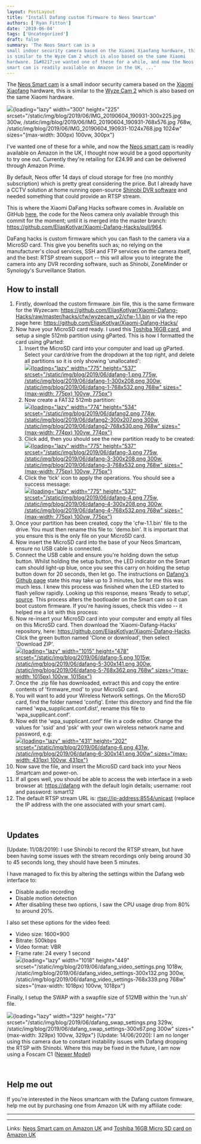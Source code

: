 ```yaml
---
layout: PostLayout
title: "Install Dafang custom firmware to Neos Smartcam"
authors: ['Ryan Fitton']
date: '2019-06-04'
tags: ['Uncategorized']
draft: false
summary: 'The Neos Smart cam is a
small indoor security camera based on the Xiaomi Xiaofang hardware, this
is similar to the Wyze Cam 2 which is also based on the same Xiaomi
hardware. I&#8217;ve wanted one of these for a while, and now the Neos
smart cam is readily available on Amazon in the UK, ...'
---
```


The [Neos Smart
cam](https://www.amazon.co.uk/Neos-SmartCam-Vision-Camera-Warranty/dp/B07JY7K3SZ/ref=as_li_ss_tl?ie=UTF8&linkCode=ll1&tag=ryanfittoncou-21&linkId=50da75e73cc1e4cc66bbdffdeae74299&language=en_GB)
is a small indoor security camera based on the [Xiaomi
Xiaofang](https://uk.gearbest.com/ip-cameras/pp_487830.html) hardware,
this is similar to the [Wyze Cam
2](https://www.wyze.com/product/wyze-cam-v2/) which is also based on the
same Xiaomi hardware.

![](/static/img/blog/2019/06/IMG_20190604_190931-300x225.jpg){loading="lazy"
width="300" height="225"
srcset="/static/img/blog/2019/06/IMG_20190604_190931-300x225.jpg 300w, /static/img/blog/2019/06/IMG_20190604_190931-768x576.jpg 768w, /static/img/blog/2019/06/IMG_20190604_190931-1024x768.jpg 1024w"
sizes="(max-width: 300px) 100vw, 300px"}

I've wanted one of these for a while, and now the [Neos smart
cam](https://www.amazon.co.uk/gp/product/B07JY7K3SZ/ref=as_li_ss_tl?ie=UTF8&psc=1&linkCode=ll1&tag=ryanfittoncou-21&linkId=c94405cba7c64a2c881f432a0522ec92&language=en_GB)
is readily available on Amazon in the UK, I thought now would be a good
opportunity to try one out. Currently they're retailing for £24.99 and
can be delivered through Amazon Prime.

By default, Neos offer 14 days of cloud storage for free (no monthly
subscription) which is pretty great considering the price. But I already
have a CCTV solution at home running open-source [Shinobi DVR
software](https://gitlab.com/Shinobi-Systems/Shinobi) and needed
something that could provide an RTSP stream.

This is where the Xiaomi DaFang Hacks software comes in. Available on
GitHub
[here](https://github.com/EliasKotlyar/Xiaomi-Dafang-Hacks/blob/master/README.md),
the code for the Neos camera only available through this commit for the
moment; until it is merged into the master branch:
<https://github.com/EliasKotlyar/Xiaomi-Dafang-Hacks/pull/964>.

DaFang hacks is custom firmware which you can flash to the camera via a
MicroSD card. This give you benefits such as; no relying on the
manufacturer's cloud services, SSH and FTP services on the camera
itself, and the best: RTSP stream support -- this will allow you to
integrate the camera into any DVR recording software, such as Shinobi,
ZoneMinder or Synology's Surveillance Station.

## How to install

1.  Firstly, download the custom firmware .bin file, this is the same
    firmware for the Wyzecam:
    <https://github.com/EliasKotlyar/Xiaomi-Dafang-Hacks/raw/master/hacks/cfw/wyzecam_v2/cfw-1.1.bin>
    or via the repo page here:
    <https://github.com/EliasKotlyar/Xiaomi-Dafang-Hacks/>
2.  Now have your MicroSD card ready. I used this [Toshiba 16GB
    card](https://www.amazon.co.uk/gp/product/B078TPK9JF/ref=as_li_ss_tl?ie=UTF8&psc=1&linkCode=ll1&tag=ryanfittoncou-21&linkId=fe859fa72a792fc1ba680f01786e098b&language=en_GB),
    and setup a single 512mb partition using gParted. This is how I
    formatted the card using gParted:
    1.  Insert the MicroSD card into your computer and load up gParted.
        Select your card/drive from the dropdown at the top right, and
        delete all partitions so it is only showing 'unallocated':\
        [![](/static/img/blog/2019/06/dafang-1.png){loading="lazy"
        width="775" height="537"
        srcset="/static/img/blog/2019/06/dafang-1.png 775w, /static/img/blog/2019/06/dafang-1-300x208.png 300w, /static/img/blog/2019/06/dafang-1-768x532.png 768w"
        sizes="(max-width: 775px) 100vw, 775px"}](/static/img/blog/2019/06/dafang-1.png)
    2.  Now create a FAT32 512mb partition:\
        [![](/static/img/blog/2019/06/dafang2.png){loading="lazy"
        width="774" height="534"
        srcset="/static/img/blog/2019/06/dafang2.png 774w, /static/img/blog/2019/06/dafang2-300x207.png 300w, /static/img/blog/2019/06/dafang2-768x530.png 768w"
        sizes="(max-width: 774px) 100vw, 774px"}](/static/img/blog/2019/06/dafang2.png)
    3.  Click add, then you should see the new partition ready to be
        created:\
        [![](/static/img/blog/2019/06/dafang-3.png){loading="lazy"
        width="775" height="537"
        srcset="/static/img/blog/2019/06/dafang-3.png 775w, /static/img/blog/2019/06/dafang-3-300x208.png 300w, /static/img/blog/2019/06/dafang-3-768x532.png 768w"
        sizes="(max-width: 775px) 100vw, 775px"}](/static/img/blog/2019/06/dafang-3.png)
    4.  Click the 'tick' icon to apply the operations. You should see a
        success message:\
        [![](/static/img/blog/2019/06/dafang-4.png){loading="lazy"
        width="775" height="537"
        srcset="/static/img/blog/2019/06/dafang-4.png 775w, /static/img/blog/2019/06/dafang-4-300x208.png 300w, /static/img/blog/2019/06/dafang-4-768x532.png 768w"
        sizes="(max-width: 775px) 100vw, 775px"}](/static/img/blog/2019/06/dafang-4.png)
3.  Once your partition has been created, copy the 'cfw-1.1.bin' file to
    the drive. You must then rename this file to: 'demo.bin'. It is
    important that you ensure this is the only file on your MicroSD
    card.
4.  Now insert the MicroSD card into the base of your Neos Smartcam,
    ensure no USB cable is connected.
5.  Connect the USB cable and ensure you're holding down the setup
    button. Whilst holding the setup button, the LED indicator on the
    Smart cam should light-up blue, once you see this carry on holding
    the setup button down for 20 seconds, then let go. The instructions
    on [Dafang's Github
    page](https://github.com/EliasKotlyar/Xiaomi-Dafang-Hacks/blob/master/hacks/install_cfw.md)
    state this may take up to 3 minutes, but for me this was much less.
    I knew this process was finished when the LED started to flash
    yellow rapidly. Looking up this response, means 'Ready to setup',
    [source](https://github.com/EliasKotlyar/Xiaomi-Dafang-Hacks/issues/651).
    This process alters the bootloader on the Smart cam so it can boot
    custom firmware. If you're having issues, check this video -- it
    helped me a lot with this process:
6.  Now re-insert your MicroSD card into your computer and empty all
    files on this MicroSD card. Then download the 'Xiaomi-Dafang-Hacks'
    repository, here:
    <https://github.com/EliasKotlyar/Xiaomi-Dafang-Hacks>. Click the
    green button named 'Clone or download', then select 'Download ZIP'.\
    [![](/static/img/blog/2019/06/dafang-5.png){loading="lazy"
    width="1015" height="478"
    srcset="/static/img/blog/2019/06/dafang-5.png 1015w, /static/img/blog/2019/06/dafang-5-300x141.png 300w, /static/img/blog/2019/06/dafang-5-768x362.png 768w"
    sizes="(max-width: 1015px) 100vw, 1015px"}](https://github.com/EliasKotlyar/Xiaomi-Dafang-Hacks)
7.  Once the .zip file has downloaded, extract this and copy the entire
    contents of 'firmware_mod' to your MicroSD card.
8.  You will want to add your Wireless Network settings. On the MicroSD
    card, find the folder named 'config'. Enter this directory and find
    the file named 'wpa_supplicant.conf.dist', rename this file to
    'wpa_supplicant.conf'.
9.  Now edit the 'wpa_supplicant.conf' file in a code editor. Change the
    values for 'ssid' and 'psk' with your own wireless network name and
    password, e.g:\
    [![](/static/img/blog/2019/06/dafang-6.png){loading="lazy"
    width="431" height="202"
    srcset="/static/img/blog/2019/06/dafang-6.png 431w, /static/img/blog/2019/06/dafang-6-300x141.png 300w"
    sizes="(max-width: 431px) 100vw, 431px"}](https://github.com/EliasKotlyar/Xiaomi-Dafang-Hacks/blob/master/firmware_mod/config/wpa_supplicant.conf.dist)
10. Now save the file, and insert the MicroSD card back into your Neos
    Smartcam and power-on.
11. If all goes well, you should be able to access the web interface in
    a web browser at: <https://dafang> with the default login details;
    username: root and password: ismart12
12. The default RTSP stream URL is: <rtsp://ip-address:8554/unicast>
    (replace the IP address with the one associated with your smart
    cam).

 

## Updates
[Update: 11/08/2019\]: I use Shinobi to record the RTSP stream, but
have been having some issues with the stream recordings only being
around 30 to 45 seconds long, they should have been 5 minutes.

I have managed to fix this by altering the settings within the Dafang
web interface to:

-   Disable audio recording
-   Disable motion detection
-   After disabling these two options, I saw the CPU usage drop from 80%
    to around 20%.

I also set these options for the video feed:

-   Video size: 1600×900
-   Bitrate: 500kbps
-   Video format: VBR
-   Frame rate: 24 every 1 second\
    ![](/static/img/blog/2019/06/dafang_video_settings.png){loading="lazy"
    width="1018" height="449"
    srcset="/static/img/blog/2019/06/dafang_video_settings.png 1018w, /static/img/blog/2019/06/dafang_video_settings-300x132.png 300w, /static/img/blog/2019/06/dafang_video_settings-768x339.png 768w"
    sizes="(max-width: 1018px) 100vw, 1018px"}

Finally, I setup the SWAP with a swapfile size of 512MB within the
'run.sh' file.

![](/static/img/blog/2019/06/dafang_swap_settings.png){loading="lazy"
width="329" height="73"
srcset="/static/img/blog/2019/06/dafang_swap_settings.png 329w, /static/img/blog/2019/06/dafang_swap_settings-300x67.png 300w"
sizes="(max-width: 329px) 100vw, 329px"}
[Update: 14/06/2020\]: I am no longer using this camera due to constant
instability issues with Dafang dropping the RTSP with Shinobi. Where
this may be fixed in the future, I am now using a Foscam C1 ([Newer
Model](https://www.amazon.co.uk/gp/product/B07WHY74F1/ref=as_li_tl?ie=UTF8&tag=ryanfittoncou-21&camp=1634&creative=6738&linkCode=as2&creativeASIN=B07WHY74F1&linkId=cab92c8366ebb3ef4cc1ffd0a54abe04))

 

## Help me out

If you're interested in the Neos smartcam with the Dafang custom
firmware, help me out by purchasing one from Amazon UK with my affiliate
code:

  -- -- --
        
  -- -- --

Links: [Neos Smart cam on Amazon
UK](https://www.amazon.co.uk/gp/product/B07JY7K3SZ/ref=as_li_ss_tl?ie=UTF8&psc=1&linkCode=ll1&tag=ryanfittoncou-21&linkId=14500df13fa7afa31a21348d64a5bf21&language=en_GB)
and [Toshiba 16GB Micro SD card on Amazon
UK](https://www.amazon.co.uk/gp/product/B078TPK9JF/ref=as_li_ss_tl?ie=UTF8&psc=1&linkCode=ll1&tag=ryanfittoncou-21&linkId=6c196003bb190b1366a31889fb0be4a6&language=en_GB)
